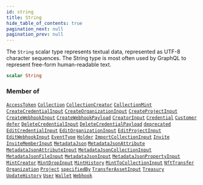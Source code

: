 ```yaml
---
id: string
title: String
hide_table_of_contents: true
pagination_next: null
pagination_prev: null
---
```








The `String` scalar type represents textual data, represented as UTF-8 character sequences. The String type is most often used by GraphQL to represent free-form human-readable text.

```graphql
scalar String
```




### Member of

[`AccessToken`](/api/objects/access-token)  <Badge class="secondary" text="object"/><Bullet />[`Collection`](/api/objects/collection)  <Badge class="secondary" text="object"/><Bullet />[`CollectionCreator`](/api/objects/collection-creator)  <Badge class="secondary" text="object"/><Bullet />[`CollectionMint`](/api/objects/collection-mint)  <Badge class="secondary" text="object"/><Bullet />[`CreateCredentialInput`](/api/inputs/create-credential-input)  <Badge class="secondary" text="input"/><Bullet />[`CreateOrganizationInput`](/api/inputs/create-organization-input)  <Badge class="secondary" text="input"/><Bullet />[`CreateProjectInput`](/api/inputs/create-project-input)  <Badge class="secondary" text="input"/><Bullet />[`CreateWebhookInput`](/api/inputs/create-webhook-input)  <Badge class="secondary" text="input"/><Bullet />[`CreateWebhookPayload`](/api/objects/create-webhook-payload)  <Badge class="secondary" text="object"/><Bullet />[`CreatorInput`](/api/inputs/creator-input)  <Badge class="secondary" text="input"/><Bullet />[`Credential`](/api/objects/credential)  <Badge class="secondary" text="object"/><Bullet />[`Customer`](/api/objects/customer)  <Badge class="secondary" text="object"/><Bullet />[`defer`](/api/directives/defer)  <Badge class="secondary" text="directive"/><Bullet />[`DeleteCredentialInput`](/api/inputs/delete-credential-input)  <Badge class="secondary" text="input"/><Bullet />[`DeleteCredentialPayload`](/api/objects/delete-credential-payload)  <Badge class="secondary" text="object"/><Bullet />[`deprecated`](/api/directives/deprecated)  <Badge class="secondary" text="directive"/><Bullet />[`EditCredentialInput`](/api/inputs/edit-credential-input)  <Badge class="secondary" text="input"/><Bullet />[`EditOrganizationInput`](/api/inputs/edit-organization-input)  <Badge class="secondary" text="input"/><Bullet />[`EditProjectInput`](/api/inputs/edit-project-input)  <Badge class="secondary" text="input"/><Bullet />[`EditWebhookInput`](/api/inputs/edit-webhook-input)  <Badge class="secondary" text="input"/><Bullet />[`EventType`](/api/objects/event-type)  <Badge class="secondary" text="object"/><Bullet />[`Holder`](/api/objects/holder)  <Badge class="secondary" text="object"/><Bullet />[`ImportCollectionInput`](/api/inputs/import-collection-input)  <Badge class="secondary" text="input"/><Bullet />[`Invite`](/api/objects/invite)  <Badge class="secondary" text="object"/><Bullet />[`InviteMemberInput`](/api/inputs/invite-member-input)  <Badge class="secondary" text="input"/><Bullet />[`MetadataJson`](/api/objects/metadata-json)  <Badge class="secondary" text="object"/><Bullet />[`MetadataJsonAttribute`](/api/objects/metadata-json-attribute)  <Badge class="secondary" text="object"/><Bullet />[`MetadataJsonAttributeInput`](/api/inputs/metadata-json-attribute-input)  <Badge class="secondary" text="input"/><Bullet />[`MetadataJsonCollectionInput`](/api/inputs/metadata-json-collection-input)  <Badge class="secondary" text="input"/><Bullet />[`MetadataJsonFileInput`](/api/inputs/metadata-json-file-input)  <Badge class="secondary" text="input"/><Bullet />[`MetadataJsonInput`](/api/inputs/metadata-json-input)  <Badge class="secondary" text="input"/><Bullet />[`MetadataJsonPropertyInput`](/api/inputs/metadata-json-property-input)  <Badge class="secondary" text="input"/><Bullet />[`MintCreator`](/api/objects/mint-creator)  <Badge class="secondary" text="object"/><Bullet />[`MintDropInput`](/api/inputs/mint-drop-input)  <Badge class="secondary" text="input"/><Bullet />[`MintHistory`](/api/objects/mint-history)  <Badge class="secondary" text="object"/><Bullet />[`MintToCollectionInput`](/api/inputs/mint-to-collection-input)  <Badge class="secondary" text="input"/><Bullet />[`NftTransfer`](/api/objects/nft-transfer)  <Badge class="secondary" text="object"/><Bullet />[`Organization`](/api/objects/organization)  <Badge class="secondary" text="object"/><Bullet />[`Project`](/api/objects/project)  <Badge class="secondary" text="object"/><Bullet />[`specifiedBy`](/api/directives/specified-by)  <Badge class="secondary" text="directive"/><Bullet />[`TransferAssetInput`](/api/inputs/transfer-asset-input)  <Badge class="secondary" text="input"/><Bullet />[`Treasury`](/api/objects/treasury)  <Badge class="secondary" text="object"/><Bullet />[`UpdateHistory`](/api/objects/update-history)  <Badge class="secondary" text="object"/><Bullet />[`User`](/api/objects/user)  <Badge class="secondary" text="object"/><Bullet />[`Wallet`](/api/objects/wallet)  <Badge class="secondary" text="object"/><Bullet />[`Webhook`](/api/objects/webhook)  <Badge class="secondary" text="object"/>



